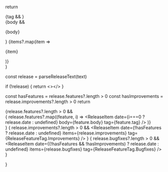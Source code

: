 

  return <div className="grid md:grid-cols-4 gap-x-8 gap-y-3">
      <div className="flex flex-col md:flex-row gap-2">
        <div className="flex-none">
          <EntryDate date={date} format="LLLL yyyy" />
        </div>
        <div className="flex-grow" />
        <div className="flex-none">
          {tag &&
            <Tag
              label={tag}
              color={getColor(tag)}
              round
              size="xs" />
          }
        </div>
      </div>
      <div className="prose prose-neutral md:col-span-2 max-w-none mt-[-2px]">
        {body && <p className="my-0">{body}</p>}
        {items?.map(item => <p className="my-0">{item}</p>)}
      </div>
    </div>
}

  const release = parseReleaseText(text)

  if (!release) {
    return <></>
  }

  const hasFeatures = release.features?.length > 0
  const hasImprovements = release.improvements?.length > 0
  return <Section full padding="base">
    <div className="flex flex-col gap-12">
      {release.features?.length > 0 &&
        <div className="flex flex-col gap-4">
          { release.features?.map((feature, i) =>
            <ReleaseItem
              date={i===0 ? release.date : undefined}
              body={feature.body}
              tag={feature.tag}
            />
          )}
        </div>
      }
      { release.improvements?.length > 0 &&
        <ReleaseItem
          date={!hasFeatures ? release.date : undefined}
          items={release.improvements}
          tag={ReleaseFeatureTag.Improvements}
        />
      }
      { release.bugfixes?.length > 0 &&
        <ReleaseItem
          date={(!hasFeatures && !hasImprovements)
            ? release.date : undefined}
          items={release.bugfixes}
          tag={ReleaseFeatureTag.Bugfixes}
        />
      }
    </div>
  </Section>
}
